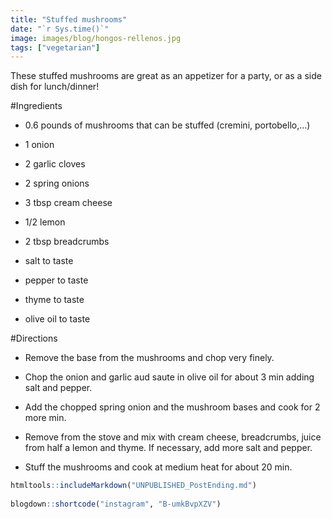 ```yaml
---
title: "Stuffed mushrooms"
date: "`r Sys.time()`"
image: images/blog/hongos-rellenos.jpg
tags: ["vegetarian"]
---
```


These stuffed mushrooms are great as an appetizer for a party, or as a side dish for lunch/dinner!

#Ingredients

- 0.6 pounds of mushrooms that can be stuffed (cremini, portobello,...)

- 1 onion

- 2 garlic cloves

- 2 spring onions

- 3 tbsp cream cheese

- 1/2 lemon

- 2 tbsp breadcrumbs

- salt to taste

- pepper to taste

- thyme to taste

- olive oil to taste



#Directions

- Remove the base from the mushrooms and chop very finely.

- Chop the onion and garlic aud saute in olive oil for about 3 min adding salt and pepper.

- Add the chopped spring onion and the mushroom bases and cook for 2 more min.

- Remove from the stove and mix with cream cheese, breadcrumbs, juice from half a lemon and thyme. If necessary, add more salt and pepper.

- Stuff the mushrooms and cook at medium heat for about 20 min.

```r
htmltools::includeMarkdown("UNPUBLISHED_PostEnding.md")
 
blogdown::shortcode("instagram", "B-umkBvpXZV")

```

